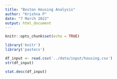 ---
title: "Boston Housing Analysis"
author: "Krishna P"
date: "7 March 2022"
output: html_document
---

```{r setup, include=FALSE}
knitr::opts_chunk$set(echo = TRUE)

library('knitr')
library('pastecs')
```



```{r read_data , results='asis'}
df_input <- read.csv('../data/input/housing.csv')
str(df_input)
```

```{r}
stat.desc(df_input)
```

